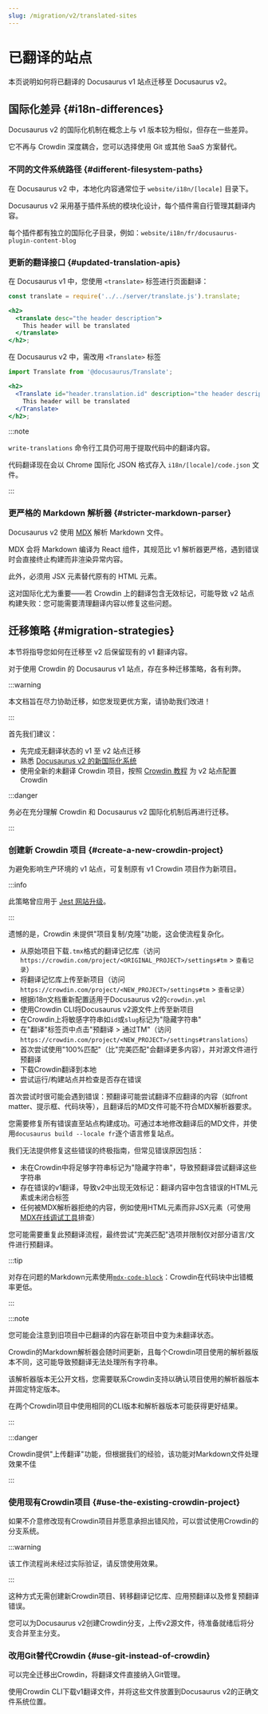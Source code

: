 ```yaml
---
slug: /migration/v2/translated-sites
---
```


# 已翻译的站点

本页说明如何将已翻译的 Docusaurus v1 站点迁移至 Docusaurus v2。

## 国际化差异 {#i18n-differences}

Docusaurus v2 的国际化机制在概念上与 v1 版本较为相似，但存在一些差异。

它不再与 Crowdin 深度耦合，您可以选择使用 Git 或其他 SaaS 方案替代。

### 不同的文件系统路径 {#different-filesystem-paths}

在 Docusaurus v2 中，本地化内容通常位于 `website/i18n/[locale]` 目录下。

Docusaurus v2 采用基于插件系统的模块化设计，每个插件需自行管理其翻译内容。

每个插件都有独立的国际化子目录，例如：`website/i18n/fr/docusaurus-plugin-content-blog`

### 更新的翻译接口 {#updated-translation-apis}

在 Docusaurus v1 中，您使用 `<translate>` 标签进行页面翻译：

```jsx
const translate = require('../../server/translate.js').translate;

<h2>
  <translate desc="the header description">
    This header will be translated
  </translate>
</h2>;
```

在 Docusaurus v2 中，需改用 `<Translate>` 标签

```jsx
import Translate from '@docusaurus/Translate';

<h2>
  <Translate id="header.translation.id" description="the header description">
    This header will be translated
  </Translate>
</h2>;
```

:::note

`write-translations` 命令行工具仍可用于提取代码中的翻译内容。

代码翻译现在会以 Chrome 国际化 JSON 格式存入 `i18n/[locale]/code.json` 文件。

:::

### 更严格的 Markdown 解析器 {#stricter-markdown-parser}

Docusaurus v2 使用 [MDX](https://mdxjs.com/) 解析 Markdown 文件。

MDX 会将 Markdown 编译为 React 组件，其规范比 v1 解析器更严格，遇到错误时会直接终止构建而非渲染异常内容。

此外，必须用 JSX 元素替代原有的 HTML 元素。

这对国际化尤为重要——若 Crowdin 上的翻译包含无效标记，可能导致 v2 站点构建失败：您可能需要清理翻译内容以修复这些问题。

## 迁移策略 {#migration-strategies}

本节将指导您如何在迁移至 v2 后保留现有的 v1 翻译内容。

对于使用 Crowdin 的 Docusaurus v1 站点，存在多种迁移策略，各有利弊。

:::warning

本文档旨在尽力协助迁移，如您发现更优方案，请协助我们改进！

:::

首先我们建议：

- 先完成无翻译状态的 v1 至 v2 站点迁移
- 熟悉 [Docusaurus v2 的新国际化系统](../../i18n/i18n-introduction.mdx)
- 使用全新的未翻译 Crowdin 项目，按照 [Crowdin 教程](../../i18n/i18n-crowdin.mdx) 为 v2 站点配置 Crowdin

:::danger

务必在充分理解 Crowdin 和 Docusaurus v2 国际化机制后再进行迁移。

:::

### 创建新 Crowdin 项目 {#create-a-new-crowdin-project}

为避免影响生产环境的 v1 站点，可复制原有 v1 Crowdin 项目作为新项目。

:::info

此策略曾应用于 [Jest 网站升级](https://jestjs.io/blog/2021/03/09/jest-website-upgrade)。

:::

遗憾的是，Crowdin 未提供"项目复制/克隆"功能，这会使流程复杂化。

- 从原始项目下载`.tmx`格式的翻译记忆库（访问`https://crowdin.com/project/<ORIGINAL_PROJECT>/settings#tm` > `查看记录`）
- 将翻译记忆库上传至新项目（访问`https://crowdin.com/project/<NEW_PROJECT>/settings#tm` > `查看记录`）
- 根据i18n文档重新配置适用于Docusaurus v2的`crowdin.yml`
- 使用Crowdin CLI将Docusaurus v2源文件上传至新项目
- 在Crowdin上将敏感字符串如`id`或`slug`标记为"隐藏字符串"
- 在"翻译"标签页中点击"预翻译 > 通过TM"（访问`https://crowdin.com/project/<NEW_PROJECT>/settings#translations`）
- 首次尝试使用"100%匹配"（比"完美匹配"会翻译更多内容），并对源文件进行预翻译
- 下载Crowdin翻译到本地
- 尝试运行/构建站点并检查是否存在错误

首次尝试时很可能会遇到错误：预翻译可能尝试翻译不应翻译的内容（如front matter、提示框、代码块等），且翻译后的MD文件可能不符合MDX解析器要求。

您需要修复所有错误直至站点构建成功。可通过本地修改翻译后的MD文件，并使用`docusaurus build --locale fr`逐个语言修复站点。

我们无法提供修复这些错误的终极指南，但常见错误原因包括：

- 未在Crowdin中将足够字符串标记为"隐藏字符串"，导致预翻译尝试翻译这些字符串
- 存在错误的v1翻译，导致v2中出现无效标记：翻译内容中包含错误的HTML元素或未闭合标签
- 任何被MDX解析器拒绝的内容，例如使用HTML元素而非JSX元素（可使用[MDX在线调试工具](https://mdxjs.com/playground/)排查）

您可能需要重复此预翻译流程，最终尝试"完美匹配"选项并限制仅对部分语言/文件进行预翻译。

:::tip

对存在问题的Markdown元素使用[`mdx-code-block`](../../i18n/i18n-crowdin.mdx#mdx-solutions)：Crowdin在代码块中出错概率更低。

:::

:::note

您可能会注意到旧项目中已翻译的内容在新项目中变为未翻译状态。

Crowdin的Markdown解析器会随时间更新，且每个Crowdin项目使用的解析器版本不同，这可能导致预翻译无法处理所有字符串。

该解析器版本无公开文档，您需要联系Crowdin支持以确认项目使用的解析器版本并固定特定版本。

在两个Crowdin项目中使用相同的CLI版本和解析器版本可能获得更好结果。

:::

:::danger

Crowdin提供"上传翻译"功能，但根据我们的经验，该功能对Markdown文件处理效果不佳

:::

### 使用现有Crowdin项目 {#use-the-existing-crowdin-project}

如果不介意修改现有Crowdin项目并愿意承担出错风险，可以尝试使用Crowdin的分支系统。

:::warning

该工作流程尚未经过实际验证，请反馈使用效果。

:::

这种方式无需创建新Crowdin项目、转移翻译记忆库、应用预翻译以及修复预翻译错误。

您可以为Docusaurus v2创建Crowdin分支，上传v2源文件，待准备就绪后将分支合并至主分支。

### 改用Git替代Crowdin {#use-git-instead-of-crowdin}

可以完全迁移出Crowdin，将翻译文件直接纳入Git管理。

使用Crowdin CLI下载v1翻译文件，并将这些文件放置到Docusaurus v2的正确文件系统位置。